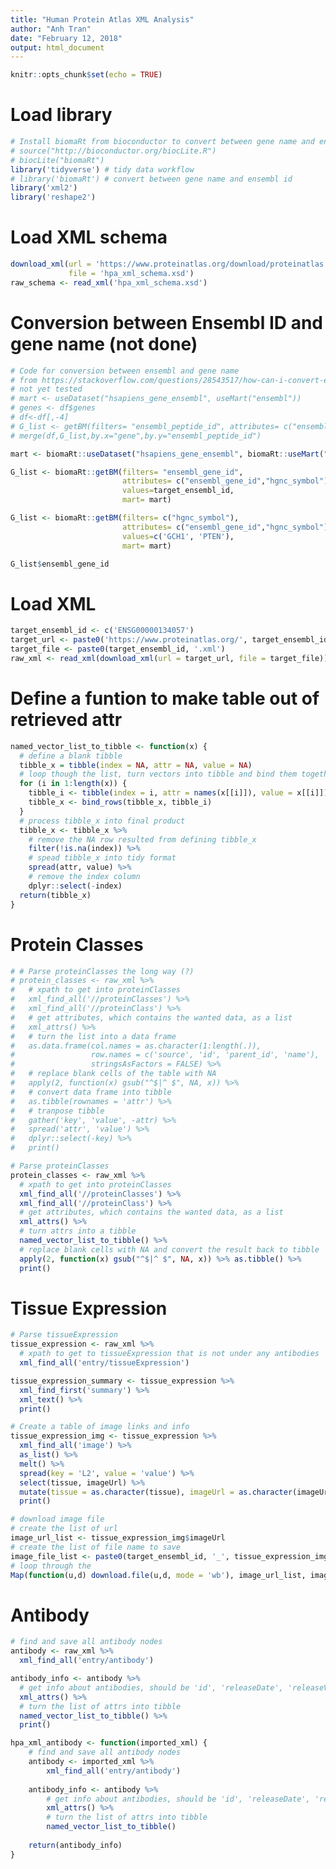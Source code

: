 ```yaml
---
title: "Human Protein Atlas XML Analysis"
author: "Anh Tran"
date: "February 12, 2018"
output: html_document
---
```


```r
knitr::opts_chunk$set(echo = TRUE)
```

# Load library

```r
# Install biomaRt from bioconductor to convert between gene name and ensembl id
# source("http://bioconductor.org/biocLite.R")
# biocLite("biomaRt")
library('tidyverse') # tidy data workflow
# library('biomaRt') # convert between gene name and ensembl id
library('xml2')
library('reshape2')
```


# Load XML schema

```r
download_xml(url = 'https://www.proteinatlas.org/download/proteinatlas.xsd',
             file = 'hpa_xml_schema.xsd')
raw_schema <- read_xml('hpa_xml_schema.xsd')
```


# Conversion between Ensembl ID and gene name (not done)

```r
# Code for conversion between ensembl and gene name
# from https://stackoverflow.com/questions/28543517/how-can-i-convert-ensembl-id-to-gene-symbol-in-r
# not yet tested
# mart <- useDataset("hsapiens_gene_ensembl", useMart("ensembl"))
# genes <- df$genes
# df<-df[,-4]
# G_list <- getBM(filters= "ensembl_peptide_id", attributes= c("ensembl_peptide_id","hgnc_symbol"),values=genes,mart= mart)
# merge(df,G_list,by.x="gene",by.y="ensembl_peptide_id")

mart <- biomaRt::useDataset("hsapiens_gene_ensembl", biomaRt::useMart("ensembl"))

G_list <- biomaRt::getBM(filters= "ensembl_gene_id", 
                         attributes= c("ensembl_gene_id","hgnc_symbol"),
                         values=target_ensembl_id,
                         mart= mart)

G_list <- biomaRt::getBM(filters= c("hgnc_symbol"), 
                         attributes= c("ensembl_gene_id","hgnc_symbol"),
                         values=c('GCH1', 'PTEN'),
                         mart= mart)

G_list$ensembl_gene_id
```


# Load XML
```r
target_ensembl_id <- c('ENSG00000134057')
target_url <- paste0('https://www.proteinatlas.org/', target_ensembl_id, '.xml')
target_file <- paste0(target_ensembl_id, '.xml')
raw_xml <- read_xml(download_xml(url = target_url, file = target_file))
```

# Define a funtion to make table out of retrieved attr

```r
named_vector_list_to_tibble <- function(x) {
  # define a blank tibble
  tibble_x = tibble(index = NA, attr = NA, value = NA)
  # loop though the list, turn vectors into tibble and bind them together
  for (i in 1:length(x)) {
    tibble_i <- tibble(index = i, attr = names(x[[i]]), value = x[[i]])
    tibble_x <- bind_rows(tibble_x, tibble_i)
  }
  # process tibble_x into final product
  tibble_x <- tibble_x %>%
    # remove the NA row resulted from defining tibble_x
    filter(!is.na(index)) %>%
    # spead tibble_x into tidy format
    spread(attr, value) %>%
    # remove the index column
    dplyr::select(-index)
  return(tibble_x)
}
```


# Protein Classes
```r
# # Parse proteinClasses the long way (?)
# protein_classes <- raw_xml %>%
#   # xpath to get into proteinClasses
#   xml_find_all('//proteinClasses') %>%
#   xml_find_all('//proteinClass') %>%
#   # get attributes, which contains the wanted data, as a list
#   xml_attrs() %>%
#   # turn the list into a data frame
#   as.data.frame(col.names = as.character(1:length(.)),
#                 row.names = c('source', 'id', 'parent_id', 'name'),
#                 stringsAsFactors = FALSE) %>%
#   # replace blank cells of the table with NA
#   apply(2, function(x) gsub("^$|^ $", NA, x)) %>%
#   # convert data frame into tibble
#   as.tibble(rownames = 'attr') %>%
#   # tranpose tibble
#   gather('key', 'value', -attr) %>%
#   spread('attr', 'value') %>%
#   dplyr::select(-key) %>%
#   print()

# Parse proteinClasses
protein_classes <- raw_xml %>%
  # xpath to get into proteinClasses
  xml_find_all('//proteinClasses') %>%
  xml_find_all('//proteinClass') %>%
  # get attributes, which contains the wanted data, as a list
  xml_attrs() %>%
  # turn attrs into a tibble
  named_vector_list_to_tibble() %>%
  # replace blank cells with NA and convert the result back to tibble
  apply(2, function(x) gsub("^$|^ $", NA, x)) %>% as.tibble() %>%
  print()

```


# Tissue Expression

```r
# Parse tissueExpression
tissue_expression <- raw_xml %>%
  # xpath to get to tissueExpression that is not under any antibodies
  xml_find_all('entry/tissueExpression')

tissue_expression_summary <- tissue_expression %>%
  xml_find_first('summary') %>%
  xml_text() %>%
  print()

# Create a table of image links and info
tissue_expression_img <- tissue_expression %>%
  xml_find_all('image') %>%
  as_list() %>%
  melt() %>%
  spread(key = 'L2', value = 'value') %>%
  select(tissue, imageUrl) %>%
  mutate(tissue = as.character(tissue), imageUrl = as.character(imageUrl)) %>%
  print()

# download image file
# create the list of url
image_url_list <- tissue_expression_img$imageUrl
# create the list of file name to save
image_file_list <- paste0(target_ensembl_id, '_', tissue_expression_img$tissue, '.jpg')
# loop through the 
Map(function(u,d) download.file(u,d, mode = 'wb'), image_url_list, image_file_list)
```

# Antibody

```r
# find and save all antibody nodes 
antibody <- raw_xml %>%
  xml_find_all('entry/antibody')

antibody_info <- antibody %>%
  # get info about antibodies, should be 'id', 'releaseDate', 'releaseVersion', 'RRID'
  xml_attrs() %>%
  # turn the list of attrs into tibble
  named_vector_list_to_tibble() %>%
  print()
```

```r
hpa_xml_antibody <- function(imported_xml) {
    # find and save all antibody nodes 
    antibody <- imported_xml %>%
        xml_find_all('entry/antibody')
    
    antibody_info <- antibody %>%
        # get info about antibodies, should be 'id', 'releaseDate', 'releaseVersion', 'RRID'
        xml_attrs() %>%
        # turn the list of attrs into tibble
        named_vector_list_to_tibble()
    
    return(antibody_info)
}
```

